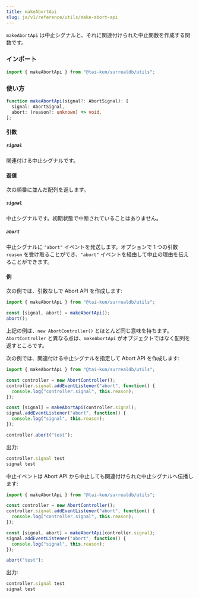 ```yaml
---
title: makeAbortApi
slug: ja/v1/reference/utils/make-abort-api
---
```


`makeAbortApi` は中止シグナルと、それに関連付けられた中止関数を作成する関数です。

### インポート

```ts
import { makeAbortApi } from "@tai-kun/surrealdb/utils";
```

### 使い方

```ts
function makeAbortApi(signal?: AbortSignal): [
  signal: AbortSignal,
  abort: (reason?: unknown) => void,
];
```

#### 引数

##### `signal`

関連付ける中止シグナルです。

#### 返値

次の順番に並んだ配列を返します。

##### `signal`

中止シグナルです。初期状態で中断されていることはありません。

##### `abort`

中止シグナルに `"abort"` イベントを発送します。オプションで 1 つの引数 `reason` を受け取ることができ、`"abort"` イベントを経由して中止の理由を伝えることができます。

#### 例

次の例では、引数なしで Abort API を作成します:

```ts
import { makeAbortApi } from "@tai-kun/surrealdb/utils";

const [signal, abort] = makeAbortApi();
abort();
```

上記の例は、`new AbortController()` とほとんど同じ意味を持ちます。`AbortController` と異なる点は、`makeAbortApi` がオブジェクトではなく配列を返すところです。

次の例では、関連付ける中止シグナルを指定して Abort API を作成します:

```ts
import { makeAbortApi } from "@tai-kun/surrealdb/utils";

const controller = new AbortController();
controller.signal.addEventListener("abort", function() {
  console.log("controller.signal", this.reason);
});

const [signal] = makeAbortApi(controller.signal);
signal.addEventListener("abort", function() {
  console.log("signal", this.reason);
});

controller.abort("test");
```

出力:

```js
controller.signal test
signal test
```

中止イベントは Abort API から中止しても関連付けられた中止シグナルへ伝播します:

```ts
import { makeAbortApi } from "@tai-kun/surrealdb/utils";

const controller = new AbortController();
controller.signal.addEventListener("abort", function() {
  console.log("controller.signal", this.reason);
});

const [signal, abort] = makeAbortApi(controller.signal);
signal.addEventListener("abort", function() {
  console.log("signal", this.reason);
});

abort("test");
```

出力:

```js
controller.signal test
signal test
```

